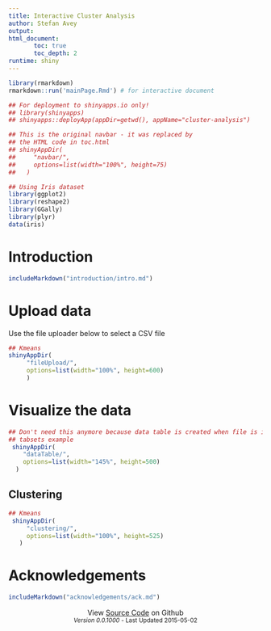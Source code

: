 ```yaml
---
title: Interactive Cluster Analysis
author: Stefan Avey
output:
html_document:
       toc: true
       toc_depth: 2
runtime: shiny
---
```


```r

library(rmarkdown)
rmarkdown::run('mainPage.Rmd') # for interactive document

## For deployment to shinyapps.io only!
## library(shinyapps)
## shinyapps::deployApp(appDir=getwd(), appName="cluster-analysis")

```

```r
## This is the original navbar - it was replaced by
## the HTML code in toc.html
## shinyAppDir(
##     "navbar/",
##     options=list(width="100%", height=75)
##   )
```

```r
## Using Iris dataset
library(ggplot2)
library(reshape2)
library(GGally)
library(plyr)
data(iris)
```

# Introduction
```r
includeMarkdown("introduction/intro.md")
```

# Upload data
Use the file uploader below to select a CSV file
```r
## Kmeans
shinyAppDir(
     "fileUpload/",
     options=list(width="100%", height=600)
	 )
```

# Visualize the data

```r
## Don't need this anymore because data table is created when file is inputted
## tabsets example
 shinyAppDir(
    "dataTable/",
    options=list(width="145%", height=500)
  )
```

## Clustering
```r
## Kmeans
 shinyAppDir(
     "clustering/",
     options=list(width="100%", height=525)
   )
```

# Acknowledgements
```r
includeMarkdown("acknowledgements/ack.md")
```
<footer>
<!-- <br><br/> -->
<center><medium>View <a href="http://github.com/stefanavey/cluster-analysis" target="_blank" title="Cluster Analysis Source Code">Source Code</a> on Github</medium></center>
<center><small><em>Version 0.0.1000</em> - Last Updated 2015-05-02</small></center>
</footer>



